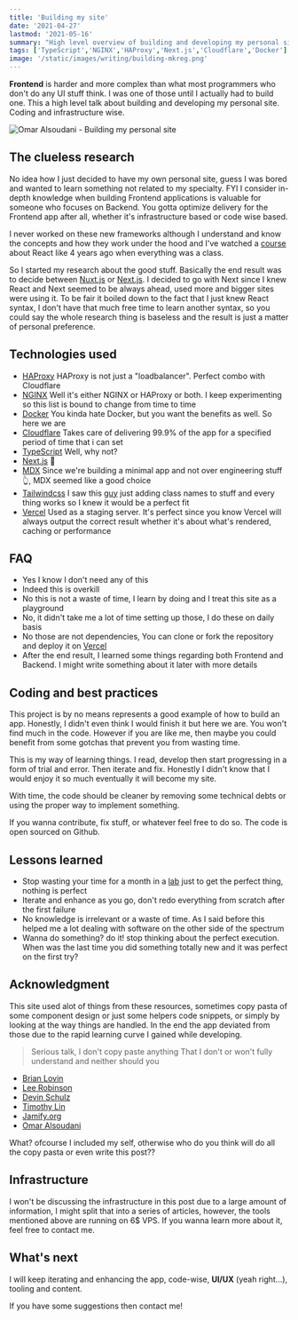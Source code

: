 ```yaml
---
title: 'Building my site'
date: '2021-04-27'
lastmod: '2021-05-16'
summary: "High level overview of building and developing my personal site coding and infrastructure wise."
tags: ['TypeScript','NGINX','HAProxy','Next.js','Cloudflare','Docker']
image: '/static/images/writing/building-mkreg.png'
---
```


**Frontend** is harder and more complex than what most programmers who don't do any UI stuff think. I was one of those until I actually had to build one.
This a high level talk about building and developing my personal site. Coding and infrastructure wise.

<Image
  src="/static/images/writing/building-mkreg.png"
  alt="Omar Alsoudani - Building my personal site"
  width={1392}
  height={1100}
/>


## The clueless research

No idea how I just decided to have my own personal site, guess I was bored and wanted to learn something not related to my specialty. 
FYI I consider in-depth knowledge when building Frontend applications is valuable for someone who focuses on Backend. You gotta optimize delivery for the Frontend app after all, whether it's infrastructure based or code wise based.

I never worked on these new frameworks although I understand and know the concepts and how they work under the hood and I've watched a [course](https://www.udemy.com/course/react-the-complete-guide-incl-redux/) about React like 4 years ago when everything was a class.

So I started my research about the good stuff. Basically the end result was to decide between [Nuxt.js](https://nuxtjs.org/) or [Next.js](https://nextjs.org/). I decided to go with Next since I knew React and Next seemed to be always ahead, used more and bigger sites were using it. To be fair it boiled down to the fact that I just knew React syntax, I don't have that much free time to learn another syntax, so you could say the whole research thing is baseless and the result is just a matter of personal preference.

## Technologies used

- [HAProxy](https://www.haproxy.org/) HAProxy is not just a "loadbalancer". Perfect combo with Cloudflare
- [NGINX](https://nginx.org/) Well it's either NGINX or HAProxy or both. I keep experimenting so this list is bound to change from time to time
- [Docker](https://www.docker.com/) You kinda hate Docker, but you want the benefits as well. So here we are
- [Cloudflare](https://cloudflare.com/) Takes care of delivering 99.9% of the app for a specified period of time that i can set
- [TypeScript](https://www.typescriptlang.org/) Well, why not?
- [Next.js](https://nextjs.org/) 🤔
- [MDX](https://mdxjs.com/) Since we're building a minimal app and not over engineering stuff 👆, MDX seemed like a good choice
- [Tailwindcss](https://tailwindcss.com/) I saw this [guy](https://www.youtube.com/channel/UCy1H38XrN7hi7wHSClfXPqQ) just adding class names to stuff and every thing works so I knew it would be a perfect fit
- [Vercel](https://vercel.com/) Used as a staging server. It's perfect since you know Vercel will always output the correct result
whether it's about what's rendered, caching or performance

## FAQ

- Yes I know I don't need any of this
- Indeed this is overkill
- No this is not a waste of time, I learn by doing and I treat this site as a playground
- No, it didn't take me a lot of time setting up those, I do these on daily basis
- No those are not dependencies, You can clone or fork the repository and deploy it on [Vercel](https://vercel.com/)
- After the end result, I learned some things regarding both Frontend and Backend. I might write something about it later with more details

## Coding and best practices

This project is by no means represents a good example of how to build an app. Honestly, I didn't even think I would finish it but here we are. You won't find much in the code. However if you are like me, then maybe you could benefit from some gotchas that prevent you from wasting time.

This is my way of learning things. I read, develop then start progressing in a form of trial and error. Then iterate and fix. Honestly I didn't know that I would enjoy it so much eventually it will become my site.

With time, the code should be cleaner by removing some technical debts or using the proper way to implement something.

If you wanna contribute, fix stuff, or whatever feel free to do so. The code is open sourced on Github.

<Card 
    title="omaralsoudanii/mkreg.dev"
    desc="Omar Alsoudani personal site https://mkreg.dev/"
    url="https://github.com/omaralsoudanii/mkreg.dev"
    icon="Github"
/>

## Lessons learned

- Stop wasting your time for a month in a [lab](https://rsms.me/inter/lab/) just to get the perfect thing, nothing is perfect
- Iterate and enhance as you go, don't redo everything from scratch after the first failure
- No knowledge is irrelevant or a waste of time. As I said before this helped me a lot dealing with software on the other side of the spectrum
- Wanna do something? do it! stop thinking about the perfect execution. When was the last time you did something totally new and it was perfect on the first try?

## Acknowledgment

This site used alot of things from these resources, sometimes copy pasta of some component design or just some helpers code snippets, or simply by looking at the way things are handled. In the end the app deviated from those due to the rapid learning curve I gained while developing.

>Serious talk, I don't copy paste anything That I don't or won't fully understand and neither should you

- [Brian Lovin](https://brianlovin.com/)
- [Lee Robinson](https://leerob.io/)
- [Devin Schulz](https://devinschulz.com/)
- [Timothy Lin](https://tailwind-nextjs-starter-blog.vercel.app/)
- [Jamify.org](https://www.jamify.org/)
- [Omar Alsoudani](https://mkreg.dev/)

What? ofcourse I included my self, otherwise who do you think will do all the copy pasta or even write this post??

## Infrastructure

I won't be discussing the infrastructure in this post due to a large amount of information, I might split that into a series of articles, however, the tools mentioned above are running on 6$ VPS. If you wanna learn more about it, feel free to contact me.

## What's next

I will keep iterating and enhancing the app, code-wise, **UI/UX** (yeah right...), tooling and content.

If you have some suggestions then contact me!